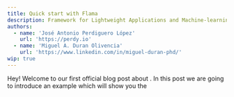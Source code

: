 ```yaml
---
title: Quick start with Flama
description: Framework for Lightweight Applications and Machine-learning Automation
authors:
  - name: 'José Antonio Perdiguero López'
    url: 'https://perdy.io'
  - name: 'Miguel A. Duran Olivencia'
    url: 'https://www.linkedin.com/in/miguel-duran-phd/'
wip: true
---
```


Hey! Welcome to our first official blog post about <FlamaName/>. In this post we are going to introduce an example which
will show you the
